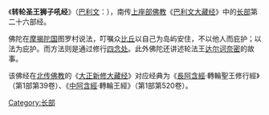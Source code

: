 {{unreferenced|time=2017-08-05T05:02:38+00:00}}
《'''转轮圣王狮子吼经'''》（[[巴利文|巴利文]]：{{lang|ISAT|Cakkavatti Sutta}}），南传[[上座部佛教|上座部佛教]]《[[巴利文大藏经|巴利文大藏经]]》中的[[長部_(佛經)|长部]]第二十六部经。

佛陀在[[摩揭陀国|摩揭陀国]]图罗村说法，叮嘱众[[比丘|比丘]]以自己为岛屿安住，不以他人而庇护；以法为庇护。而方法则是通过修行[[四念处|四念处]]。此外佛陀还讲述轮法王[[达尔诃奈密|达尔诃奈密]]的故事。

该佛经在[[北传佛教|北传佛教]]的《[[大正新修大藏经|大正新修大藏经]]》对应经典为《[[長阿含經|長阿含經]]·轉輪聖王修行經》（第1部第39卷）、《[[中阿含經|中阿含經]]·轉輪王經》（第1部第520卷）。


{{佛教小作品}}
{{Pali-D}}

[[Category:长部|Category:长部]]